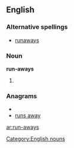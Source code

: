==English==
===Alternative spellings===
*[[runaways]]
===Noun===
'''run-aways'''
#{{plural of|run-away}}

===Anagrams===
* {{alphagram|aanrsuwy}}
* [[runs away#English|runs away]]

[[Category:English nouns]]

[[ar:run-aways]]
